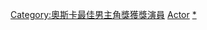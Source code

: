 <noinclude>
{{noteTA
|G1=Show
}}
</noinclude>{{Navbox
| name      = 奥斯卡最佳男主角奖
| title     = [[奥斯卡最佳男主角奖]]
| state     = {{{state|autocollapse}}}
| bodyclass = hlist
| basestyle = background: #EEDD82

| group1 = 1928－1940
| list1 =
* [[埃米爾·傑寧斯]]（1928）
* [[沃纳·巴克斯特]]（1929）
* [[喬治·亞利斯]]（1930）
* [[賴尼爾·巴利摩]]（1931）
* [[弗雷德里克·馬區]]／[[華理士·勃利]]（1932）
* [[查尔斯·劳顿]]（1933）
* [[克拉克·盖博]]（1934）
* [[維多·麥克勞倫]]（1935）
* [[保羅·穆尼]]（1936）
* [[史賓塞·屈賽]]（1937）
* [[史賓塞·屈賽]]（1938）
* [[羅伯特·多納特]]（1939）
* [[詹姆斯·史都華]]（1940）

| group2 = 1941－1960
| list2  =
* [[賈利·古柏]]（1941）
* [[詹姆斯·卡格尼]]（1942）
* [[保羅·盧卡斯]]（1943）
* [[冰·哥羅士比]]（1944）
* [[雷·米倫]]（1945）
* [[弗雷德里克·馬區]]（1946）
* [[羅納·考爾門]]（1947）
* [[劳伦斯·奥利维尔]]（1948）
* [[布羅德里克·克勞福德]]（1949）
* [[何塞·费勒]]（1950）
* [[亨弗莱·鲍嘉]]（1951）
* [[賈利·古柏]]（1952）
* [[威廉·荷頓]]（1953）
* [[马龙·白兰度]]（1954）
* [[喧尼斯·鮑寧]]（1955）
* [[尤·伯連納]]（1956）
* [[亚历克·吉尼斯]]（1957）
* [[大衛·尼文]]（1958）
* [[查尔顿·赫斯顿]]（1959）
* [[伯特·蘭卡斯特]]（1960）

| group3 = 1961－1980
| list3  =
* [[马克西米利安·谢尔]]（1961）
* [[格里高利·派克]]（1962）
* [[西德尼·波蒂埃]]（1963）
* [[雷克斯·哈里遜]]（1964）
* [[李·馬榮]]（1965）
* [[保羅·史高菲]]（1966）
* [[洛·史泰格]]（1967）
* [[克里夫·羅勃遜]]（1968）
* [[約翰·韋恩]]（1969）
* [[喬治·坎貝爾·斯科特]]（1970）
* [[金·哈克曼]]（1971）
* [[马龙·白兰度]]（1972）
* [[傑克·萊蒙]]（1973）
* [[亞特·卡尼]]（1974）
* [[杰克·尼科尔森]]（1975）
* [[彼得·芬奇]]（1976）
* [[李察·德雷福斯]]（1977）
* [[強·沃特]]（1978）
* [[德斯汀·荷夫曼]]（1979）
* [[罗伯特·德尼罗]]（1980）

| group4 = 1981－2000
| list4  =
* [[亨利·方达]]（1981）
* [[本·金斯利]]（1982）
* [[勞勃·杜瓦]]（1983）
* [[F·莫瑞·亞伯拉罕]]（1984）
* [[威廉·赫特]]（1985）
* [[保羅·紐曼]]（1986）
* [[邁克爾·道格拉斯]]（1987）
* [[德斯汀·荷夫曼]]（1988）
* [[丹尼爾·戴-劉易斯]]（1989）
* [[傑瑞米·艾恩斯]]（1990）
* [[安東尼·霍普金斯]]（1991）
* [[艾尔·帕西诺]]（1992）
* [[汤姆·汉克斯]]（1993）
* [[汤姆·汉克斯]]（1994）
* [[尼古拉斯·凯奇]]（1995）
* [[杰弗里·拉什]]（1996）
* [[杰克·尼科尔森]]（1997）
* [[羅貝托·貝尼尼]]（1998）
* [[凱文·斯貝西]]（1999）
* [[羅素·高爾]]（2000）

| group5 = 2001－2020
| list5  =
* [[丹泽尔·华盛顿]]（2001）
* [[阿德里安·布罗迪|安卓·布洛迪]]（2002）
* [[西恩·潘]]（2003）
* [[傑米·福克斯]]（2004）
* [[菲臘·西摩·荷夫曼]]（2005）
* [[科力士·韋德加]]（2006）
* [[丹尼爾·戴-劉易斯]]（2007）
* [[西恩·潘]]（2008）
* [[傑夫·布里吉]]（2009）
* [[哥連·費夫]]（2010）
* [[让·杜雅尔丹|尚·杜賈爾登]]（2011）
* [[丹尼爾·戴-劉易斯]]（2012）
* [[马修·麦康纳|馬修·麥康納]]（2013）
* [[埃迪·雷德梅尼|艾迪·瑞德曼]]（2014）
* [[莱昂纳多·迪卡普里奥]]（2015）
* [[卡西·阿弗莱克]]（2016）
* [[加里·奧德曼]]（2017）
* [[雷米·馬利克]]（2018）
* [[華堅·馮力士|瓦昆·菲尼克斯]]（2019）
* [[安東尼·霍普金斯]]（2020）

| group6 = 2021至今
| list6  =
* [[威爾·史密斯]]（2021）
| below = 
* [[Template:奥斯卡最佳影片奖|最佳影片]]	
* [[Template:奥斯卡最佳导演奖|最佳導演]]
* [[Template:奥斯卡最佳男主角奖|最佳男主角]]
* [[Template:奥斯卡最佳女主角奖|最佳女主角]] 
* [[Template:奧斯卡最佳男配角獎|最佳男配角]]	
* [[Template:奥斯卡最佳女配角奖|最佳女配角]] 
* [[Template:奧斯卡最佳原創劇本獎|最佳原創劇本]]	
* [[Template:奧斯卡最佳改編劇本獎|最佳改編劇本]]
* [[Template:奥斯卡最佳动画长片|最佳動畫長片]]	
* [[Template:奧斯卡最佳動畫短片獎|最佳動畫短片]] 
* [[Template:奧斯卡最佳紀錄片獎|最佳紀錄長片]]	
* [[Template:奧斯卡最佳紀錄短片獎|最佳紀錄短片]]  
* [[Template:奧斯卡最佳原創音樂獎|最佳原創音樂]]	
* [[Template:奧斯卡最佳原創歌曲獎 |最佳原創歌曲]] 
* [[Template:奥斯卡最佳音响奖|最佳音响]]
* [[Template:奧斯卡最佳藝術指導獎|最佳美術設計]]	
* [[Template:奧斯卡最佳攝影獎|最佳攝影]]
* [[Template:奧斯卡最佳化妝與髮型設計獎|最佳化妝與髮型設計獎]]	
* [[Template:奧斯卡最佳服裝設計獎|最佳服裝設計]]
}}
[[Category:奧斯卡最佳男主角獎獲獎演員]]<noinclude>
{{collapsible option}}
[[Category:奧斯卡獎模板|Actor]]
[[Category:奧斯卡最佳男主角獎獲獎演員|*]]
</noinclude>